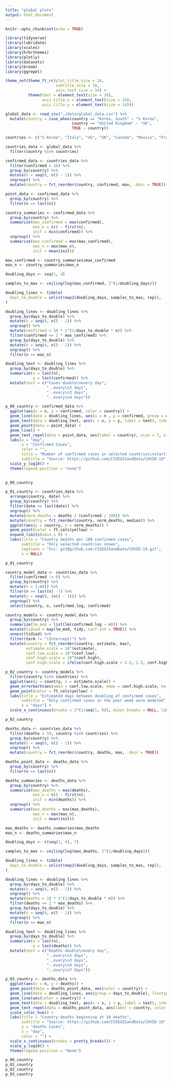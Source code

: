 ```yaml
---
title: "global plots"
output: html_document
---
```


```r
knitr::opts_chunk$set(echo = TRUE)
```

```r
library(tidyverse)
library(lubridate)
library(scales)
library(hrbrthemes)
library(plotly)
library(datasets)
library(broom)
library(ggrepel)

theme_set(theme_ft_rc(plot_title_size = 24,
                      subtitle_size = 18,
                      axis_text_size = 16) +
          theme(text = element_text(size = 20),
                axis.title.x = element_text(size = 14),
                axis.title.y = element_text(size = 14)))
```

```r
global_data <- read_csv("./data/global_data.csv") %>%
  mutate(country = case_when(country == "Korea, South" ~ "S Korea",
                             country == "United Kingdom" ~ "UK",
                             TRUE ~ country))

countries <- c("S Korea", "Italy", "US", "UK", "Canada", "Mexico", "France", "India", "Colombia", "China")

countries_data <- global_data %>%
  filter(country %in% countries)
```

```r
confirmed_data <- countries_data %>%
  filter(confirmed > 10) %>%
  group_by(country) %>%
  mutate(n = seq(0, n() - 1)) %>%
  ungroup() %>%
  mutate(country = fct_reorder(country, confirmed, max, .desc = TRUE))

point_data <- confirmed_data %>%
  group_by(country) %>%
  filter(n == last(n))
```

```r
country_summaries <- confirmed_data %>%
  group_by(country) %>%
  summarize(max_confirmed = max(confirmed),
            max_n = n() - first(n),
            init = min(confirmed)) %>%
  ungroup() %>%
  summarize(max_confirmed = max(max_confirmed),
            max_n = max(max_n),
            init = mean(init))

max_confirmed <- country_summaries$max_confirmed
max_n <- country_summaries$max_n

doubling_days <- seq(1, 4)

samples_to_max <- ceiling(log(max_confirmed, 2^(1/doubling_days)))

doubling_lines <- tibble(
  days_to_double = unlist(map2(doubling_days, samples_to_max, rep)),
)

doubling_lines <- doubling_lines %>%
  group_by(days_to_double) %>%
  mutate(n = seq(0, n() - 1)) %>%
  ungroup() %>%
  mutate(confirmed = 10 * 2^(1/days_to_double * n)) %>%
  filter(confirmed <= 2 * max_confirmed) %>%
  group_by(days_to_double) %>%
  mutate(n = seq(0, n() - 1)) %>%
  ungroup() %>%
  filter(n <= max_n)

doubling_text <- doubling_lines %>%
  group_by(days_to_double) %>%
  summarize(x = last(n),
            y = last(confirmed)) %>%
  mutate(text = c("Cases double\nevery day",
                  "..every\n2 days",
                  "..every\n3 days",
                  "..every\n4 days"))

p_00_country <- confirmed_data %>%
  ggplot(aes(x = n, y = confirmed, color = country)) +
  geom_line(data = doubling_lines, aes(x = n , y = confirmed, group = days_to_double), linetype = "dashed", inherit.aes = FALSE) +
  geom_text(data = doubling_text, aes(x = x, y = y, label = text), inherit.aes = FALSE, nudge_x = -0.5, size = 5) +
  geom_point(data = point_data) +
  geom_line() +
  geom_text_repel(data = point_data, aes(label = country), size = 7, vjust = 1, hjust = 1) +
  labs(x = "day",
       y = "Confirmed Cases",
       color = "",
       title = "Number of confirmed cases in selected countries\nstarting when number of cases = 100", 
       subtitle = "Source: https://github.com/CSSEGISandData/COVID-19") +
  scale_y_log10() +
  theme(legend.position = "none")
  
```

```r
p_00_country
```


```r
p_01_country <- countries_data %>%
  arrange(country, date) %>%
  group_by(country) %>%
  filter(date == last(date)) %>%
  ungroup() %>%
  mutate(norm_deaths = deaths / (confirmed / 100)) %>%
  mutate(country = fct_reorder(country, norm_deaths, median)) %>%
  ggplot(aes(y = country, x = norm_deaths)) +
  geom_point(color = ft_cols$yellow) +
  expand_limits(xmin = 0) +
  labs(title = "Country deaths per 100 confirmed cases",
       subtitle = "Only selected countries shown",
       captions = "Src: git@github.com:CSSEGISandData/COVID-19.git",
       x = NULL)
```

```r
p_01_country
```



```r
country_model_data <- countries_data %>%
  filter(confirmed != 0) %>%
  group_by(country) %>%
  mutate(n = 1:n()) %>%
  filter(n >= last(n) -7) %>%
  mutate(n = seq(0, (n() - 1))) %>%
  ungroup() %>%
  select(country, n, confirmed.log, confirmed)
```


```r
country_models <- country_model_data %>%
  group_by(country) %>%
  summarize(lm_mod = list(lm(confirmed.log ~ n))) %>%
  mutate(tidied = map(lm_mod, tidy, conf.int = TRUE)) %>%
  unnest(tidied) %>%
  filter(term != "(Intercept)") %>%
  mutate(country = fct_reorder(country, estimate, max),
         estimate.scale = 10^(estimate),
         conf.low.scale = 10^(conf.low),
         conf.high.scale = 10^(conf.high),
         conf.high.scale = ifelse(conf.high.scale > 2.5, 2.5, conf.high.scale))

p_02_country <- country_models %>%
  filter(country %in% countries) %>% 
  ggplot(aes(y = country, x = estimate.scale)) +
  geom_errorbarh(aes(xmin = conf.low.scale, xmax = conf.high.scale, height = 0.3)) +
  geom_point(color = ft_cols$yellow) +
  labs(title = "Estimated days between doubling of confirmed cases",
       subtitle = "Only confirmed cases in the past week were modeled",
       x = "days") +
  scale_x_continuous(breaks = 2^(1/seq(1, 9)), minor_breaks = NULL, labels = seq(1, 9))
```

```r
p_02_country
```


```r
deaths_data <- countries_data %>%
  filter(deaths > 10, country %in% countries) %>%
  group_by(country) %>%
  mutate(n = seq(0, n() - 1)) %>%
  ungroup() %>%
  mutate(country = fct_reorder(country, deaths, max, .desc = TRUE))

deaths_point_data <- deaths_data %>%
  group_by(country) %>%
  filter(n == last(n))

deaths_summaries <- deaths_data %>%
  group_by(country) %>%
  summarize(max_deaths = max(deaths),
            max_n = n() - first(n),
            init = min(deaths)) %>%
  ungroup() %>%
  summarize(max_deaths = max(max_deaths),
            max_n = max(max_n),
            init = mean(init))

max_deaths <- deaths_summaries$max_deaths
max_n <- deaths_summaries$max_n

doubling_days <- c(seq(1, 4), 7)

samples_to_max <- ceiling(log(max_deaths, 2^(1/doubling_days)))

doubling_lines <- tibble(
  days_to_double = unlist(map2(doubling_days, samples_to_max, rep)),
)

doubling_lines <- doubling_lines %>%
  group_by(days_to_double) %>%
  mutate(n = seq(0, n() - 1)) %>%
  ungroup() %>%
  mutate(deaths = 10 * 2^(1/days_to_double * n)) %>%
  filter(deaths <= 2 * max_deaths) %>%
  group_by(days_to_double) %>%
  mutate(n = seq(0, n() - 1)) %>%
  ungroup() %>%
  filter(n <= max_n)

doubling_text <- doubling_lines %>%
  group_by(days_to_double) %>%
  summarize(x = last(n),
            y = last(deaths)) %>%
  mutate(text = c("Deaths double\nevery day",
                  "..every\n2 days",
                  "..every\n3 days",
                  "..every\n4 days",
                  "..every\n7 days"))

p_03_country <- deaths_data %>%
  ggplot(aes(x = n, y = deaths)) +
  geom_point(data = deaths_point_data, aes(color = country)) +
  geom_line(data = doubling_lines, aes(group = days_to_double), linetype = "dashed") +
  geom_line(aes(color = country)) +
  geom_text(data = doubling_text, aes(x = x, y = y, label = text), inherit.aes = FALSE, nudge_x = -0.5, size = 5) +
  geom_text_repel(data = deaths_point_data, aes(label = country, color = country), size = 7, vjust = 1, hjust = 1) +
  scale_color_hue() +
  labs(title = "Country deaths beginning at 10 deaths",
       subtitle = "Source: https://github.com/CSSEGISandData/COVID-19",
       y = "deaths Cases",
       x = "day",
       color = "") +
  scale_x_continuous(breaks = pretty_breaks()) +
  scale_y_log10() +
  theme(legend.position = "None")
```

```r
p_00_country
p_01_country
p_02_country
p_03_country
```

